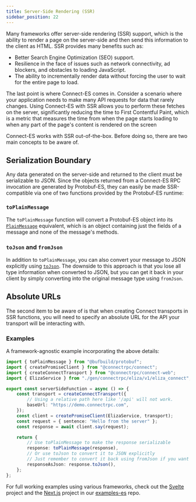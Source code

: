 ```yaml
---
title: Server-Side Rendering (SSR)
sidebar_position: 22
---
```


Many frameworks offer server-side rendering (SSR) support, which is the ability to render a page on the server-side and
then send this information to the client as HTML. SSR provides many benefits such as:

* Better Search Engine Optimization (SEO) support.
* Resilience in the face of issues such as network connectivity, ad blockers, and obstacles to loading JavaScript.
* The ability to incrementally render data without forcing the user to wait for the entire page to load.

The last point is where Connect-ES comes in. Consider a scenario where your application needs to make many API requests
for data that rarely changes. Using Connect-ES with SSR allows you to perform these fetches on the server, significantly
reducing the time to First Contentful Paint, which is a metric that measures the time from when the page starts loading
to when any part of the page's content is rendered on the screen

Connect-ES works with SSR out-of-the-box. Before doing so, there are two main concepts to be aware of.

## Serialization Boundary

Any data generated on the server-side and returned to the client must be serializable to JSON. Since the objects
returned from a Connect-ES RPC invocation are generated by Protobuf-ES, they can easily be made SSR-compatible via one
of two functions provided by the Protobuf-ES runtime:

### `toPlainMessage`

The `toPlainMessage` function will convert a Protobuf-ES object into its [`PlainMessage`](https://github.com/bufbuild/protobuf-es/blob/main/docs/runtime_api.md#plainmessage)
equivalent, which is an object containing just the fields of a message and none of the message's methods.

### `toJson` and `fromJson`

In addition to `toPlainMessage`, you can also convert your message to JSON explicitly using
[`toJson`](https://github.com/bufbuild/protobuf-es/blob/main/docs/runtime_api.md#json). The downside to this approach
is that you lose all type information when converted to JSON, but you can get it back in your client by simply
converting into the original message type using `fromJson`.

## Absolute URLs

The second item to be aware of is that when creating Connect transports in SSR functions, you will need to specify an
absolute URL for the API your transport will be interacting with.

### Examples

A framework-agnostic example incorporating the above details:


```ts
import { toPlainMessage } from "@bufbuild/protobuf";
import { createPromiseClient } from "@connectrpc/connect";
import { createConnectTransport } from "@connectrpc/connect-web";
import { ElizaService } from "./gen/connectrpc/eliza/v1/eliza_connect";

export const serverSideFunction = async () => {
    const transport = createConnectTransport({
        // Using a relative path here like '/api' will not work.
        baseUrl: "https://demo.connectrpc.com",
    });
    const client = createPromiseClient(ElizaService, transport);
    const request = { sentence: "Hello from the server" };
    const response = await client.say(request);

    return {
        // Use toPlainMessage to make the response serializable
        response: toPlainMessage(response),
        // Or use toJson to convert it to JSON explicitly
        // Just remember to convert it back using fromJson if you want your original message types
        responseAsJson: response.toJson(),
    };
};
```

For full working examples using various frameworks, check out the [Svelte](https://github.com/connectrpc/examples-es/tree/main/svelte)
project and the [Next.js](https://github.com/connectrpc/examples-es/tree/main/nextjs) project in our
[examples-es](https://github.com/connectrpc/examples-es) repo.
